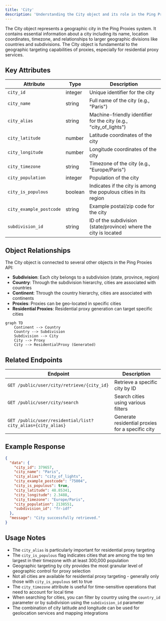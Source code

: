 ```yaml
---
title: 'City'
description: 'Understanding the City object and its role in the Ping Proxies API'
---
```


The City object represents a geographic city in the Ping Proxies system. It contains essential information about a city including its name, location coordinates, timezone, and relationships to larger geographic divisions like countries and subdivisions. The City object is fundamental to the geographic targeting capabilities of proxies, especially for residential proxy services.

## Key Attributes

| Attribute | Type | Description |
|-----------|------|-------------|
| `city_id` | integer | Unique identifier for the city |
| `city_name` | string | Full name of the city (e.g., "Paris") |
| `city_alias` | string | Machine-friendly identifier for the city (e.g., "city_of_lights") |
| `city_latitude` | number | Latitude coordinates of the city |
| `city_longitude` | number | Longitude coordinates of the city |
| `city_timezone` | string | Timezone of the city (e.g., "Europe/Paris") |
| `city_population` | integer | Population of the city |
| `city_is_populous` | boolean | Indicates if the city is among the populous cities in its region |
| `city_example_postcode` | string | Example postal/zip code for the city |
| `subdivision_id` | string | ID of the subdivision (state/province) where the city is located |

## Object Relationships

The City object is connected to several other objects in the Ping Proxies API:

- **Subdivision**: Each city belongs to a subdivision (state, province, region)
- **Country**: Through the subdivision hierarchy, cities are associated with countries
- **Continent**: Through the country hierarchy, cities are associated with continents
- **Proxies**: Proxies can be geo-located in specific cities
- **Residential Proxies**: Residential proxy generation can target specific cities

```mermaid
graph TD
    Continent --> Country
    Country --> Subdivision
    Subdivision --> City
    City --> Proxy
    City --> ResidentialProxy (Generated)
```

## Related Endpoints

| Endpoint | Description |
|----------|-------------|
| `GET /public/user/city/retrieve/{city_id}` | Retrieve a specific city by ID |
| `GET /public/user/city/search` | Search cities using various filters |
| `GET /public/user/residential/list?city_alias={city_alias}` | Generate residential proxies for a specific city |

## Example Response

```json
{
  "data": {
    "city_id": 379657,
    "city_name": "Paris",
    "city_alias": "city_of_lights",
    "city_example_postcode": "75004",
    "city_is_populous": true,
    "city_latitude": 48.85341,
    "city_longitude": 2.3488,
    "city_timezone": "Europe/Paris",
    "city_population": 2138551,
    "subdivision_id": "fr-idf"
  },
  "message": "City successfully retrieved."
}
```

## Usage Notes

- The `city_alias` is particularly important for residential proxy targeting
- The `city_is_populous` flag indicates cities that are among the top ten largest in their timezone with at least 300,000 population
- Geographic targeting by city provides the most granular level of geographic control for proxy selection
- Not all cities are available for residential proxy targeting - generally only those with `city_is_populous` set to true
- The `city_timezone` attribute is useful for time-sensitive operations that need to account for local time
- When searching for cities, you can filter by country using the `country_id` parameter or by subdivision using the `subdivision_id` parameter
- The combination of city latitude and longitude can be used for geolocation services and mapping integrations